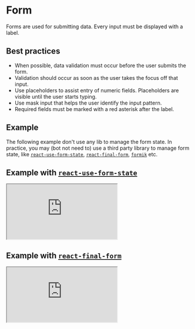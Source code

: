
# Form

Forms are used for submitting data. Every input must be displayed with a label.

## Best practices

- When possible, data validation must occur before the user submits the form.
- Validation should occur as soon as the user takes the focus off that input.
- Use placeholders to assist entry of numeric fields. Placeholders are visible until the user starts typing.
- Use mask input that helps the user identify the input pattern.
- Required fields must be marked with a red asterisk after the label.

## Example

The following example don't use any lib to manage the form state. In practice, you may (bot not need to) use a third party library to manage form state, like [`react-use-form-state`](https://github.com/wsmd/react-use-form-state), [`react-final-form`](https://github.com/final-form/react-final-form), [`formik`](https://github.com/jaredpalmer/formik) etc.

<Demo src='pages/components/form/Form' />

## Example with [`react-use-form-state`](https://github.com/wsmd/react-use-form-state)

<iframe
  src='https://codesandbox.io/embed/bold-form-example-use-form-state-s0ptf?autoresize=1&fontsize=14&module=%2Fsrc%2FForm.tsx&view=preview'
  title='bold-form-example-use-form-state'
  allow='geolocation; microphone; camera; midi; vr; accelerometer; gyroscope; payment; ambient-light-sensor; encrypted-media'
  style={{ width: '100%', height: '500px', border: 0, borderRadius: '4px', overflow: 'hidden', marginBottom: '2rem' }}
  sandbox='allow-modals allow-forms allow-popups allow-scripts allow-same-origin'
></iframe>

## Example with [`react-final-form`](https://github.com/final-form/react-final-form)

<iframe
  src='https://codesandbox.io/embed/bold-form-example-final-form-8pzzd?autoresize=1&fontsize=14&module=%2Fsrc%2FFormExample.tsx&view=preview'
  title='bold-form-example-final-form'
  allow='geolocation; microphone; camera; midi; vr; accelerometer; gyroscope; payment; ambient-light-sensor; encrypted-media'
  style={{ width: '100%', height: '500px', border: 0, borderRadius: '4px', overflow: 'hidden', marginBottom: '2rem' }}
  sandbox='allow-modals allow-forms allow-popups allow-scripts allow-same-origin'
></iframe>
